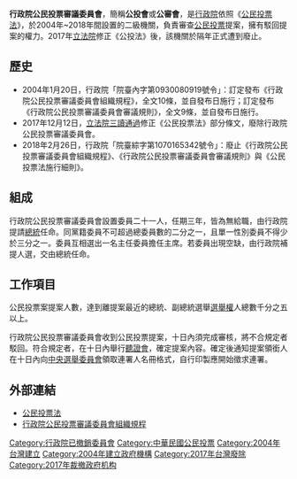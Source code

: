 '''行政院公民投票審議委員會'''，簡稱'''公投會'''或'''公審會'''，是[[行政院|行政院]]依照《[[公民投票法|公民投票法]]》，於2004年~2018年間設置的二級機關，負責審查[[公民投票|公民投票]]提案，擁有駁回提案的權力。2017年[[立法院|立法院]]修正《公投法》後，該機關於隔年正式遭到廢止。

==歷史==
*2004年1月20日，行政院「院臺內字第0930080919號令」：訂定發布《行政院公民投票審議委員會組織規程》，全文10條，並自發布日施行；訂定發布《行政院公民投票審議委員會審議規則》，全文9條，並自發布日施行。
*2017年12月12日，[[立法院|立法院]][[三讀通過|三讀通過]]修正《公民投票法》部分條文，廢除行政院公民投票審議委員會。
*2018年2月26日，行政院「院臺綜字第1070165342號令」：廢止《行政院公民投票審議委員會組織規程》、《行政院公民投票審議委員會審議規則》與《公民投票法施行細則》。

== 組成 ==
行政院公民投票審議委員會設置委員二十一人，任期三年，皆為無給職，由行政院提請[[中華民國總統|總統]]任命。同黨籍委員不可超過總委員數的二分之一，且單一性別委員不得少於三分之一。委員互相選出一名主任委員擔任主席。若委員出現空缺，由行政院補提人選，交由總統任命。

== 工作項目 ==
公民投票案提案人數，達到離提案最近的總統、副總統選舉[[選舉權|選舉權]]人總數千分之五以上。

行政院公民投票審議委員會收到公民投票提案，十日內須完成審核，將不合規定者駁回。符合規定者，在十日內舉行[[聽證會|聽證會]]，確定提案內容。確定後通知提案領銜人在十日內向[[中華民國中央選舉委員會|中央選舉委員會]]領取連署人名冊格式，自行印製應開始徵求連署。

== 外部連結 ==
*[http://law.moj.gov.tw/Law/LawSearchResult.aspx?p=A&k1=%E5%85%AC%E6%B0%91%E6%8A%95%E7%A5%A8&k2=%E5%AF%A9%E8%AD%B0%E5%A7%94%E5%93%A1%E6%9C%83&t=E1F1A1A2&TPage=1 公民投票法]
*[http://law.moj.gov.tw/Law/LawSearchResult.aspx?p=A&k1=%E5%85%AC%E6%B0%91%E6%8A%95%E7%A5%A8&k2=%E5%AF%A9%E8%AD%B0%E5%A7%94%E5%93%A1%E6%9C%83&t=E1F1A1A2&TPage=1 行政院公民投票審議委員會組織規程]

[[Category:行政院已撤銷委員會|Category:行政院已撤銷委員會]]
[[Category:中華民國公民投票|Category:中華民國公民投票]]
[[Category:2004年台灣建立|Category:2004年台灣建立]]
[[Category:2004年建立政府機構|Category:2004年建立政府機構]]
[[Category:2017年台灣廢除|Category:2017年台灣廢除]]
[[Category:2017年裁撤政府机构|Category:2017年裁撤政府机构]]